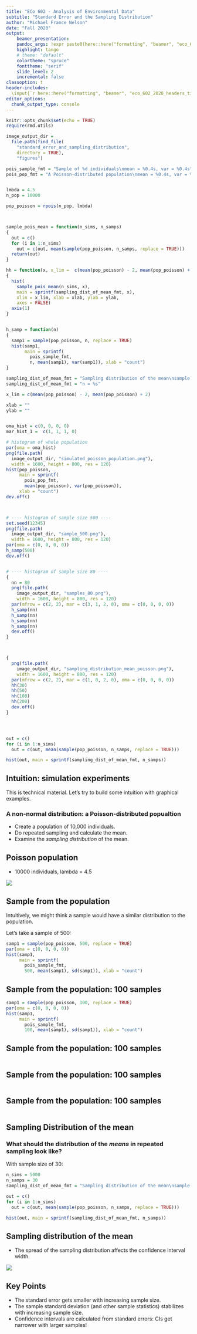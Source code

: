 ```yaml
---
title: "ECo 602 - Analysis of Environmental Data"
subtitle: "Standard Error and the Sampling Distribution"
author: "Michael France Nelson"
date: "Fall 2020"
output:
    beamer_presentation:
    pandoc_args: !expr paste0(here::here("formatting", "beamer", "eco_602_2020_beamer.yaml"))
    highlight: tango
    # theme: "default"
    colortheme: "spruce"
    fonttheme: "serif"
    slide_level: 2
    incremental: false
classoption: t
header-includes:
  \input{`r here::here("formatting", "beamer", "eco_602_2020_headers_tikz.tex")`}
editor_options: 
  chunk_output_type: console
---
```



```r
knitr::opts_chunk$set(echo = TRUE)
require(rmd.utils)

image_output_dir =
  file.path(find_file(
    "standard_error_and_sampling_distribution",
    directory = TRUE),
    "figures")

pois_sample_fmt = "Sample of %d individuals\nmean = %0.4s, var = %0.4s"
pois_pop_fmt = "A Poisson-distributed population\nmean = %0.4s, var = %0.4s"


lmbda = 4.5
n_pop = 10000

pop_poisson = rpois(n_pop, lmbda)



sample_pois_mean = function(n_sims, n_samps)
{
  out = c()
  for (i in 1:n_sims)
    out = c(out, mean(sample(pop_poisson, n_samps, replace = TRUE)))
  return(out)
}

hh = function(x, x_lim =  c(mean(pop_poisson) - 2, mean(pop_poisson) + 2), n_sims = 1500)
{
  hist(
    sample_pois_mean(n_sims, x),
    main = sprintf(sampling_dist_of_mean_fmt, x),
    xlim = x_lim, xlab = xlab, ylab = ylab, 
    axes = FALSE)
  axis(1)
}


h_samp = function(n)
{
  samp1 = sample(pop_poisson, n, replace = TRUE)
  hist(samp1,
       main = sprintf(
         pois_sample_fmt,
         n, mean(samp1), var(samp1)), xlab = "count")
}

sampling_dist_of_mean_fmt = "Sampling distribution of the mean\nsample size: %s"
sampling_dist_of_mean_fmt = "n = %s"

x_lim = c(mean(pop_poisson) - 2, mean(pop_poisson) + 2)

xlab = ""
ylab = ""


oma_hist = c(0, 0, 0, 0)
mar_hist_1 =  c(1, 1, 1, 0)

# histogram of whole population
par(oma = oma_hist)
png(file.path(
  image_output_dir, "simulated_poisson_population.png"), 
  width = 1600, height = 800, res = 120)
hist(pop_poisson,
     main = sprintf(
       pois_pop_fmt,
       mean(pop_poisson), var(pop_poisson)), 
     xlab = "count")
dev.off()



# ---- histogram of sample size 500 ----
set.seed(12345)
png(file.path(
  image_output_dir, "sample_500.png"), 
  width = 1600, height = 800, res = 120)
par(oma = c(0, 0, 0, 0))
h_samp(500)
dev.off()


# ---- histogram of sample size 80 ----
{
  nn = 80
  png(file.path(
    image_output_dir, "samples_80.png"), 
    width = 1600, height = 800, res = 120)
  par(mfrow = c(2, 2), mar = c(3, 1, 2, 0), oma = c(0, 0, 0, 0))
  h_samp(nn)
  h_samp(nn)
  h_samp(nn)
  h_samp(nn)
  dev.off()
}



{
  png(file.path(
    image_output_dir, "sampling_distribution_mean_poisson.png"), 
    width = 1600, height = 800, res = 120)
  par(mfrow = c(2, 2), mar = c(1, 0, 2, 0), oma = c(0, 0, 0, 0))
  hh(30)
  hh(50)
  hh(100)
  hh(200)
  dev.off()
}




out = c()
for (i in 1:n_sims)
  out = c(out, mean(sample(pop_poisson, n_samps, replace = TRUE)))

hist(out, main = sprintf(sampling_dist_of_mean_fmt, n_samps))


```



## Intuition: simulation experiments

This is technical material.  Let's try to build some intuition with graphical examples.

### A non-normal distribution: a Poisson-distributed popualtion

- Create a  population of 10,000 individuals.
- Do repeated sampling and calculate the mean.
- Examine the *sampling distribution* of the mean.



## Poisson population

- 10000 individuals, lambda = 4.5

![](`r find_file("simulated_poisson_population.png")`)







## Sample from the population

Intuitively, we might think a sample would have a similar distribution to the population.

Let's take a sample of 500:

```r
samp1 = sample(pop_poisson, 500, replace = TRUE)
par(oma = c(0, 0, 0, 0))
hist(samp1,
     main = sprintf(
       pois_sample_fmt,
       500, mean(samp1), sd(samp1)), xlab = "count")
```



## Sample from the population: 100 samples


```r
samp1 = sample(pop_poisson, 100, replace = TRUE)
par(oma = c(0, 0, 0, 0))
hist(samp1,
     main = sprintf(
       pois_sample_fmt,
       100, mean(samp1), sd(samp1)), xlab = "count")
```


## Sample from the population: 100 samples

```r
```
## Sample from the population: 100 samples

```r
```
## Sample from the population: 100 samples

```r
```





## Sampling Distribution of the mean

### What should the distribution of the *means* in repeated sampling look like?

With sample size of 30:


```r
n_sims = 5000
n_samps = 30
sampling_dist_of_mean_fmt = "Sampling distribution of the mean\nsample size: %s"

out = c()
for (i in 1:n_sims)
  out = c(out, mean(sample(pop_poisson, n_samps, replace = TRUE)))

hist(out, main = sprintf(sampling_dist_of_mean_fmt, n_samps))

```






## Sampling distribution of the mean

- The spread of the sampling distribution affects the confidence interval width.

![](`r find_file("sampling_distribution_mean_poisson.png")`)





## Key Points

\begin{blueborder}{0.9\textwidth}{This seems complicated, why do we care?} \begin{itemize} \item We use the sampling distribution to quantify \textit{confidence} and \textit{significance} in Frequentist \textit{inference}.
\end{itemize}
\end{blueborder}

- The standard error gets smaller with increasing sample size.
- The sample standard deviation (and other sample statistics) stabilizes with increasing sample size.
- Confidence intervals are calculated from standard errors: CIs get narrower with larger samples!

